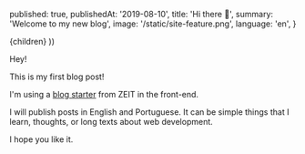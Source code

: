 
  published: true,
  publishedAt: '2019-08-10',
  title: 'Hi there 👋',
  summary: 'Welcome to my new blog',
  image: '/static/site-feature.png',
  language: 'en',
}

  <BlogPost language={meta.language} path={router.pathname} meta={meta}>
    {children}
  </BlogPost>
))

Hey!

This is my first blog post!

I'm using a [blog starter](https://github.com/zeit/next.js/tree/master/examples/blog-starter) from ZEIT in the front-end.

I will publish posts in English and Portuguese. It can be simple things that I learn, thoughts, or long texts about web development.

I hope you like it.